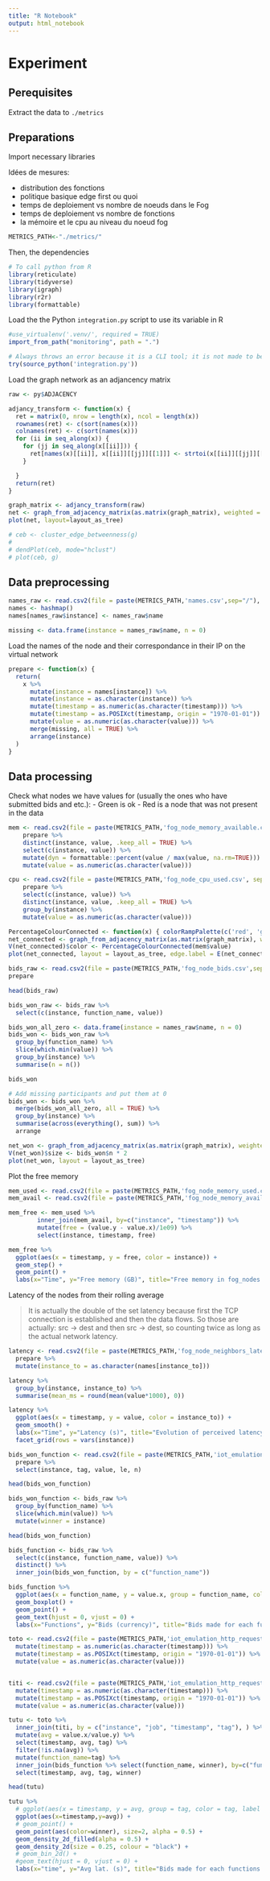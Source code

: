 ```yaml
---
title: "R Notebook"
output: html_notebook
---
```


# Experiment

## Perequisites

Extract the data to `./metrics`

## Preparations

Import necessary libraries

Idées de mesures:

- distribution des fonctions
- politique basique edge first ou quoi
- temps de deploiement vs nombre de noeuds dans le Fog
- temps de deploiement vs nombre de fonctions
- la mémoire et le cpu au niveau du noeud fog



```r
METRICS_PATH<-"./metrics/"
```

Then, the dependencies

```r
# To call python from R
library(reticulate)
library(tidyverse)
library(igraph)
library(r2r)
library(formattable)
```

Load the the Python `integration.py` script to use its variable in R

```r
#use_virtualenv('.venv/', required = TRUE)
import_from_path("monitoring", path = ".")

# Always throws an error because it is a CLI tool; it is not made to be loaded in R
try(source_python('integration.py')) 
```

Load the graph network as an adjancency matrix

```r
raw <- py$ADJACENCY

adjancy_transform <- function(x) {
  ret = matrix(0, nrow = length(x), ncol = length(x))
  rownames(ret) <- c(sort(names(x)))
  colnames(ret) <- c(sort(names(x)))
  for (ii in seq_along(x)) {
    for (jj in seq_along(x[[ii]])) {
      ret[names(x)[[ii]], x[[ii]][[jj]][[1]]] <- strtoi(x[[ii]][[jj]][[2]])
    }

  }
  return(ret)
}

graph_matrix <- adjancy_transform(raw)
net <- graph_from_adjacency_matrix(as.matrix(graph_matrix), weighted = TRUE)
plot(net, layout=layout_as_tree)

# ceb <- cluster_edge_betweenness(g)
#
# dendPlot(ceb, mode="hclust")
# plot(ceb, g)
```

## Data preprocessing

```r
names_raw <- read.csv2(file = paste(METRICS_PATH,'names.csv',sep="/"), header = TRUE, sep = '\t')
names <- hashmap()
names[names_raw$instance] <- names_raw$name

missing <- data.frame(instance = names_raw$name, n = 0)
```

Load the names of the node and their correspondance in their IP on the virtual network

```r
prepare <- function(x) {
  return(
    x %>%
      mutate(instance = names[instance]) %>%
      mutate(instance = as.character(instance)) %>%
      mutate(timestamp = as.numeric(as.character(timestamp))) %>%
      mutate(timestamp = as.POSIXct(timestamp, origin = "1970-01-01")) %>%
      mutate(value = as.numeric(as.character(value))) %>%
      merge(missing, all = TRUE) %>%
      arrange(instance)
  )
}
```

## Data processing

Check what nodes we have values for (usually the ones who have submitted bids and etc.):
- Green is ok
- Red is a node that was not present in the data

```r
mem <- read.csv2(file = paste(METRICS_PATH,'fog_node_memory_available.csv',sep="/"), header = TRUE, sep = '\t') %>%
    prepare %>%
    distinct(instance, value, .keep_all = TRUE) %>%
    select(c(instance, value)) %>%
    mutate(dyn = formattable::percent(value / max(value, na.rm=TRUE))) %>%
    mutate(value = as.numeric(as.character(value)))

cpu <- read.csv2(file = paste(METRICS_PATH,'fog_node_cpu_used.csv', sep="/"), header = TRUE, sep = '\t') %>%
    prepare %>%
    select(c(instance, value)) %>%
    distinct(instance, value, .keep_all = TRUE) %>%
    group_by(instance) %>%
    mutate(value = as.numeric(as.character(value)))
```

```r
PercentageColourConnected <- function(x) { colorRampPalette(c('red', 'green'))(2)[ifelse(is.na(x), 1, 2)] }
net_connected <- graph_from_adjacency_matrix(as.matrix(graph_matrix), weighted = TRUE)
V(net_connected)$color <- PercentageColourConnected(mem$value)
plot(net_connected, layout = layout_as_tree, edge.label = E(net_connected)$weight)
```

```r
bids_raw <- read.csv2(file = paste(METRICS_PATH,'fog_node_bids.csv',sep="/"), header = TRUE, sep = '\t') %>%
prepare

head(bids_raw)
```

```r
bids_won_raw <- bids_raw %>%
  select(c(instance, function_name, value))

bids_won_all_zero <- data.frame(instance = names_raw$name, n = 0)
bids_won <- bids_won_raw %>%
  group_by(function_name) %>%
  slice(which.min(value)) %>%
  group_by(instance) %>%
  summarise(n = n())

bids_won

# Add missing participants and put them at 0
bids_won <- bids_won %>%
  merge(bids_won_all_zero, all = TRUE) %>%
  group_by(instance) %>%
  summarise(across(everything(), sum)) %>%
  arrange

net_won <- graph_from_adjacency_matrix(as.matrix(graph_matrix), weighted = TRUE)
V(net_won)$size <- bids_won$n * 2
plot(net_won, layout = layout_as_tree)
```

Plot the free memory

```r
mem_used <- read.csv2(file = paste(METRICS_PATH,'fog_node_memory_used.csv', sep="/"), header = TRUE, sep = '\t') %>% prepare
mem_avail <- read.csv2(file = paste(METRICS_PATH,'fog_node_memory_available.csv', sep="/"), header = TRUE, sep = '\t') %>% prepare

mem_free <- mem_used %>%
        inner_join(mem_avail, by=c("instance", "timestamp")) %>%
        mutate(free = (value.y - value.x)/1e09) %>%
        select(instance, timestamp, free)

mem_free %>%
  ggplot(aes(x = timestamp, y = free, color = instance)) +
  geom_step() +
  geom_point() +
  labs(x="Time", y="Free memory (GB)", title="Free memory in fog_nodes over time")
```

Latency of the nodes from their rolling average

> It is actually the double of the set latency because first the TCP connection is established and then the data flows. So those are actually: src -> dest and then src -> dest, so counting twice as long as the actual network latency.

```r
latency <- read.csv2(file = paste(METRICS_PATH,'fog_node_neighbors_latency_rolling_avg.csv',sep="/"), header = TRUE, sep = '\t') %>%
  prepare %>%
  mutate(instance_to = as.character(names[instance_to]))

latency %>%
  group_by(instance, instance_to) %>%
  summarise(mean_ms = round(mean(value*1000), 0))

latency %>%
  ggplot(aes(x = timestamp, y = value, color = instance_to)) +
  geom_smooth() +
  labs(x="Time", y="Latency (s)", title="Evolution of perceived latency from a node to its neighbors over time", subtitle = "Each row is a “from”") +
  facet_grid(rows = vars(instance))
```

```r
bids_won_function <- read.csv2(file = paste(METRICS_PATH,'iot_emulation_http_request_duration_seconds_print_bucket.csv',sep=""), header = TRUE, sep = '\t') %>%
  prepare %>%
  select(instance, tag, value, le, n)

head(bids_won_function)
```

```r
bids_won_function <- bids_raw %>%
  group_by(function_name) %>%
  slice(which.min(value)) %>%
  mutate(winner = instance)

head(bids_won_function)

bids_function <- bids_raw %>%
  select(c(instance, function_name, value)) %>%
  distinct() %>%
  inner_join(bids_won_function, by = c("function_name"))

bids_function %>%
  ggplot(aes(x = function_name, y = value.x, group = function_name, color = winner, label = instance.x)) +
  geom_boxplot() +
  geom_point() +
  geom_text(hjust = 0, vjust = 0) +
  labs(x="Functions", y="Bids (currency)", title="Bids made for each functions submitted", subtitle="Color matches the winner's")
```

```r
toto <- read.csv2(file = paste(METRICS_PATH,'iot_emulation_http_request_duration_seconds_print_sum.csv',sep="/"), header = TRUE, sep = '\t') %>%
  mutate(timestamp = as.numeric(as.character(timestamp))) %>%
  mutate(timestamp = as.POSIXct(timestamp, origin = "1970-01-01")) %>%
  mutate(value = as.numeric(as.character(value)))


titi <- read.csv2(file = paste(METRICS_PATH,'iot_emulation_http_request_duration_seconds_print_count.csv',sep="/"), header = TRUE, sep = '\t') %>%
  mutate(timestamp = as.numeric(as.character(timestamp))) %>%
  mutate(timestamp = as.POSIXct(timestamp, origin = "1970-01-01")) %>%
  mutate(value = as.numeric(as.character(value)))

tutu <- toto %>%
  inner_join(titi, by = c("instance", "job", "timestamp", "tag"), ) %>%
  mutate(avg = value.x/value.y) %>%
  select(timestamp, avg, tag) %>%
  filter(!is.na(avg)) %>%
  mutate(function_name=tag) %>%
  inner_join(bids_function %>% select(function_name, winner), by=c("function_name")) %>%
  select(timestamp, avg, tag, winner)

head(tutu)

tutu %>% 
  # ggplot(aes(x = timestamp, y = avg, group = tag, color = tag, label = tag)) +
  ggplot(aes(x=timestamp,y=avg)) +
  # geom_point() +
  geom_point(aes(color=winner), size=2, alpha = 0.5) +
  geom_density_2d_filled(alpha = 0.5) +
  geom_density_2d(size = 0.25, colour = "black") +
  # geom_bin_2d() +
  #geom_text(hjust = 0, vjust = 0) +
  labs(x="time", y="Avg lat. (s)", title="Bids made for each functions submitted", subtitle="Color matches the winner's")
```